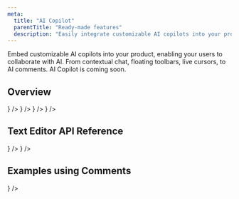 ```yaml
---
meta:
  title: "AI Copilot"
  parentTitle: "Ready-made features"
  description: "Easily integrate customizable AI copilots into your product"
---
```


Embed customizable AI copilots into your product, enabling your users to
collaborate with AI. From contextual chat, floating toolbars, live cursors, to
AI comments. AI Copilot is coming soon.

## Overview

<ListGrid columns={2} className="opacity-70 pointer-events-none">
  <DocsCard
    type="technology"
    title="Concepts"
    href="#"
    description="Coming soon…"
    visual={<DocsIdeaIcon className="fill-product-icon-brand h-auto w-6" />}
  />
  <DocsCard
    type="technology"
    title="Default components"
    href="#"
    description="Coming soon…"
    visual={
      <DocsDefaultComponentsIcon className="fill-product-icon-brand h-auto w-6" />
    }
  />
  <DocsCard
    type="technology"
    title="Primitives"
    href="#"
    description="Coming soon…"
    visual={
      <DocsPrimitivesIcon className="fill-product-icon-brand h-auto w-6" />
    }
  />
  <DocsCard
    type="technology"
    title="Styling and customization"
    href="#"
    description="Coming soon…"
    visual={<DocsStylingIcon className="fill-product-icon-brand h-auto w-6" />}
  />
</ListGrid>

## Text Editor API Reference

<ListGrid columns={2} className="opacity-70 pointer-events-none">
  <DocsCard
    type="technology"
    title="Tiptap React"
    href="/docs/api-reference/liveblocks-react-tiptap"
    description="Coming soon…"
    visual={<DocsReactIcon />}
  />
  <DocsCard
    type="technology"
    title="Lexical React"
    href="/docs/api-reference/liveblocks-react-lexical"
    description="Coming soon…"
    visual={<DocsReactIcon />}
  />
</ListGrid>

## Examples using Comments

<ListGrid columns={2} className="opacity-70 pointer-events-none">
  <DocsCard
    type="technology"
    title="Text Editor"
    href="#"
    description="Coming soon…"
    visual={<DocsReactIcon />}
  />
</ListGrid>
